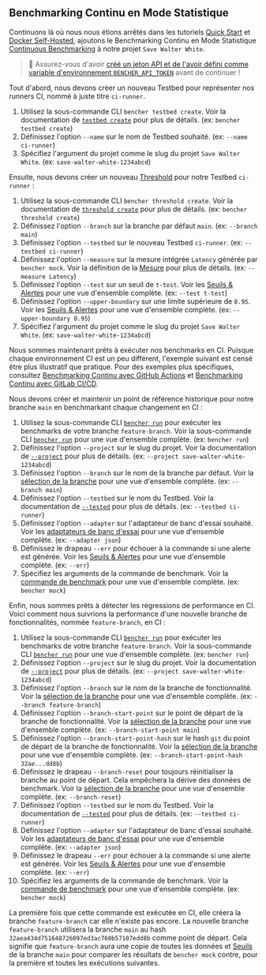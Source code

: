 
## Benchmarking Continu en Mode Statistique

Continuons là où nous nous étions arrêtés dans les tutoriels
[Quick Start][quick start] et [Docker Self-Hosted][docker self-hosted],
ajoutons le Benchmarking Continu en Mode Statistique [Continuous Benchmarking][continuous benchmarking]
à notre projet `Save Walter White`.

> 🐰 Assurez-vous d'avoir
> [créé un jeton API et de l'avoir défini comme variable d'environnement `BENCHER_API_TOKEN`][create an api token]
> avant de continuer !

Tout d'abord, nous devons créer un nouveau Testbed pour représenter nos runners CI, nommé à juste titre `ci-runner`.

<TestbedCreate />

1. Utilisez la sous-commande CLI `bencher testbed create`.
   Voir la documentation de [`testbed create`][testbed create] pour plus de détails.
   (ex: `bencher testbed create`)
2. Définissez l'option `--name` sur le nom de Testbed souhaité.
   (ex: `--name ci-runner`)
3. Spécifiez l'argument du projet comme le slug du projet `Save Walter White`.
   (ex: `save-walter-white-1234abcd`)

Ensuite, nous devons créer un nouveau [Threshold][thresholds] pour notre Testbed `ci-runner` :

<ThresholdCreateStatistical />

1. Utilisez la sous-commande CLI `bencher threshold create`.
   Voir la documentation de [`threshold create`][threshold create] pour plus de détails.
   (ex: `bencher threshold create`)
2. Définissez l'option `--branch` sur la branche par défaut `main`.
   (ex: `--branch main`)
3. Définissez l'option `--testbed` sur le nouveau Testbed `ci-runner`.
   (ex: `--testbed ci-runner`)
4. Définissez l'option `--measure` sur la mesure intégrée `Latency` générée par `bencher mock`.
   Voir la définition de la [Mesure][measure] pour plus de détails.
   (ex: `--measure Latency`)
5. Définissez l'option `--test` sur un seuil de `t-test`.
   Voir les [Seuils & Alertes][t-test] pour une vue d'ensemble complète.
   (ex: `--test t-test`)
6. Définissez l'option `--upper-boundary` sur une limite supérieure de `0.95`.
   Voir les [Seuils & Alertes][t-test upper boundary] pour une vue d'ensemble complète.
   (ex: `--upper-boundary 0.95`)
7. Spécifiez l'argument du projet comme le slug du projet `Save Walter White`.
   (ex: `save-walter-white-1234abcd`)

Nous sommes maintenant prêts à exécuter nos benchmarks en CI.
Puisque chaque environnement CI est un peu différent,
l'exemple suivant est censé être plus illustratif que pratique.
Pour des exemples plus spécifiques, consultez [Benchmarking Continu avec GitHub Actions][github actions]
et [Benchmarking Continu avec GitLab CI/CD][gitlab ci/cd].

Nous devons créer et maintenir un point de référence historique pour notre branche `main` en benchmarkant chaque changement en CI :

<RunMainStatistical />

1. Utilisez la sous-commande CLI <code><a href="/fr/docs/explanation/bencher-run/">bencher run</a></code>
   pour exécuter les benchmarks de votre branche `feature-branch`.
   Voir la sous-commande CLI [`bencher run`][bencher run] pour une vue d'ensemble complète.
   (ex: `bencher run`)
2. Définissez l'option `--project` sur le slug du projet.
   Voir la documentation de [`--project`][project option] pour plus de détails.
   (ex: `--project save-walter-white-1234abcd`)
3. Définissez l'option `--branch` sur le nom de la branche par défaut.
   Voir la [sélection de la branche][branch selection branch] pour une vue d'ensemble complète.
   (ex: `--branch main`)
4. Définissez l'option `--testbed` sur le nom du Testbed.
   Voir la documentation de [`--tested`][testbed option] pour plus de détails.
   (ex: `--testbed ci-runner`)
5. Définissez l'option `--adapter` sur l'adaptateur de banc d'essai souhaité.
   Voir les [adaptateurs de banc d'essai][adapters] pour une vue d'ensemble complète.
   (ex: `--adapter json`)
6. Définissez le drapeau `--err` pour échouer à la commande si une alerte est générée.
   Voir les [Seuils & Alertes][alerts] pour une vue d'ensemble complète.
   (ex: `--err`)
7. Spécifiez les arguments de la commande de benchmark.
   Voir la [commande de benchmark][command argument] pour une vue d'ensemble complète.
   (ex: `bencher mock`)

Enfin, nous sommes prêts à détecter les régressions de performance en CI.
Voici comment nous suivrions la performance d'une nouvelle branche de fonctionnalités, nommée `feature-branch`, en CI :

<RunFeatureStatistical />

1. Utilisez la sous-commande CLI <code><a href="/fr/docs/explanation/bencher-run/">bencher run</a></code>
   pour exécuter les benchmarks de votre branche `feature-branch`.
   Voir la sous-commande CLI [`bencher run`][bencher run] pour une vue d'ensemble complète.
   (ex: `bencher run`)
2. Définissez l'option `--project` sur le slug du projet.
   Voir la documentation de [`--project`][project option] pour plus de détails.
   (ex: `--project save-walter-white-1234abcd`)
3. Définissez l'option `--branch` sur le nom de la branche de fonctionnalité.
   Voir la [sélection de la branche][branch selection branch] pour une vue d'ensemble complète.
   (ex: `--branch feature-branch`)
4. Définissez l'option `--branch-start-point` sur le point de départ de la branche de fonctionnalité.
   Voir la [sélection de la branche][branch selection start point] pour une vue d'ensemble complète.
   (ex: `--branch-start-point main`)
5. Définissez l'option `--branch-start-point-hash` sur le hash `git` du point de départ de la branche de fonctionnalité.
   Voir la [sélection de la branche][branch selection start point hash] pour une vue d'ensemble complète.
   (ex: `--branch-start-point-hash 32ae...dd8b`)
6. Définissez le drapeau `--branch-reset` pour toujours réinitialiser la branche au point de départ.
   Cela empêchera la dérive des données de benchmark.
   Voir la [sélection de la branche][branch selection branch reset] pour une vue d'ensemble complète.
   (ex: `--branch-reset`)
7. Définissez l'option `--testbed` sur le nom du Testbed.
   Voir la documentation de [`--tested`][testbed option] pour plus de détails.
   (ex: `--testbed ci-runner`)
8. Définissez l'option `--adapter` sur l'adaptateur de banc d'essai souhaité.
   Voir les [adaptateurs de banc d'essai][adapters] pour une vue d'ensemble complète.
   (ex: `--adapter json`)
9. Définissez le drapeau `--err` pour échouer à la commande si une alerte est générée.
   Voir les [Seuils & Alertes][alerts] pour une vue d'ensemble complète.
   (ex: `--err`)
10. Spécifiez les arguments de la commande de benchmark.
   Voir la [commande de benchmark][command argument] pour une vue d'ensemble complète.
   (ex: `bencher mock`)

La première fois que cette commande est exécutée en CI,
elle créera la branche `feature-branch` car elle n'existe pas encore.
La nouvelle branche `feature-branch` utilisera la branche `main`
au hash `32aea434d751648726097ed3ac760b57107edd8b` comme point de départ.
Cela signifie que `feature-branch` aura une copie de toutes les données et [Seuils][thresholds]
de la branche `main` pour comparer les résultats de `bencher mock` contre,
pour la première et toutes les exécutions suivantes.

[quick start]: /fr/docs/tutorial/quick-start/
[docker self-hosted]: /fr/docs/tutorial/docker/
[continuous benchmarking]: /fr/docs/explanation/continuous-benchmarking/
[create an api token]: /fr/docs/tutorial/quick-start/#create-an-api-token
[testbed create]: /fr/docs/api/projects/testbeds/#post-v0projectsprojecttestbeds
[thresholds]: /fr/docs/explanation/thresholds/
[threshold create]: /fr/docs/api/projects/thresholds/#post-v0projectsprojectthresholds
[measure]: /fr/docs/explanation/benchmarking/#measure
[t-test]: /fr/docs/explanation/thresholds/#t-test-thresholds
[t-test upper boundary]: /fr/docs/explanation/thresholds/#t-test-threshold-upper-boundary
[github actions]: /fr/docs/how-to/github-actions/
[gitlab ci/cd]: /fr/docs/how-to/gitlab-ci-cd/
[bencher run]: /fr/docs/explanation/bencher-run/
[project option]: /fr/docs/explanation/bencher-run/#--project-project
[branch selection branch]: /fr/docs/explanation/branch-selection/#--branch-branch
[testbed option]: /fr/docs/explanation/bencher-run/#--testbed-testbed
[adapters]: /fr/docs/explanation/adapters/
[alerts]: /fr/docs/explanation/thresholds/#alerts
[command argument]: /fr/docs/explanation/bencher-run/#benchmark-command
[branch selection start point]: /fr/docs/explanation/branch-selection/#--branch-start-point-branch
[branch selection start point hash]: /fr/docs/explanation/branch-selection/#--branch-start-point-hash-hash
[branch selection branch reset]: /fr/docs/explanation/branch-selection/#--branch-reset